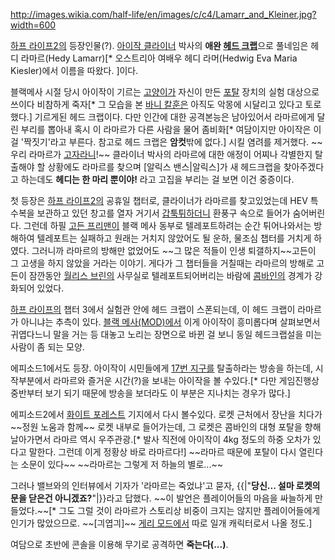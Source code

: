 http://images.wikia.com/half-life/en/images/c/c4/Lamarr_and_Kleiner.jpg?width=600

[[하프 라이프2]]의 등장인물(?). [[아이작 클라이너]] 박사의 '''애완 [[헤드 크랩]]'''으로 풀네임은 헤디 라마르(Hedy Lamarr)[* 오스트리아 여배우 헤디 라머(Hedwig Eva Maria Kiesler)에서 이름을 따왔다. ]이다.

블랙메사 시절 당시 아이작이 기르는 [[고양이]]가 자신이 만든 [[포탈]] 장치의 실험 대상으로 쓰이다 비참하게 죽자[* 그 모습을 본 [[바니 칼훈]]은 아직도 악몽에 시달리고 있다고 토로했다.] 기르게된 헤드 크랩이다. 다만 인간에 대한 공격본능은 남아있어서 라마르에게 달린 부리를 뽑아내 혹시 이 라마르가 다른 사람을 물어 좀비화[* 여담이지만 아이작은 이 걸 '짝짓기'라고 부른다. 참고로 헤드 크랩은 '''암컷'''밖에 없다.] 시킬 염려를 제거했다. ~~우리 라마르가 [[고자]]라니!~~ 클라이너 박사의 라마르에 대한 애정이 어찌나 각별한지 탈출해야 할 상황에도 라마르를 찾으며 [알릭스 밴스|알릭스]가 새 헤드크랩을 찾아주겠다고 하는데도 '''헤디는 한 마리 뿐이야!''' 라고 고집을 부리는 걸 보면 이건 중증이다.

첫 등장은 [[하프 라이프2]]의 공휴일 챕터로, 클라이너가 라마르를 찾고있었는데 HEV 특수복을 보관하고 있던 창고를 열자 거기서 [[갑툭튀]]하더니 환풍구 속으로 들어가 숨어버린다. 그런데 하필 [[고든 프리맨]]이 블랙 메사 동부로 텔레포트하려는 순간 튀어나와서는 방해하여 텔레포트는 실패하고 원래는 거치지 않았어도 될 운하, 물조심 챕터를 거치게 하였다. 그러니까 라마르의 방해만 없었어도 ~~그 많은 적들이 인생 퇴갤하지~~고든이 그 고생을 하지 않았을 거라는 이야기. 게다가 그 챕터들을 거칠때는 라마르의 방해로 고든이 잠깐동안 [[월리스 브린]]의 사무실로 텔레포트되어버리는 바람에 [[콤바인]]의 경계가 강화되어 있었다.

[[하프 라이프]]의 챕터 3에서 실험관 안에 헤드 크랩이 스폰되는데, 이 헤드 크랩이 라마르가 아니냐는 추측이 있다. [[블랙 메사(MOD)]]에서 이게 아이작이 흥미롭다며 살펴보면서 귀엽다느니 말을 거는 등 대놓고 노리는 장면으로 바뀐 걸 보니 동일 헤드크랩설을 미는 사람이 좀 되는 모양.

에피소드1에서도 등장. 아이작이 시민들에게 [[17번 지구]]를 탈출하라는 방송을 하는데, 시작부분에서 라마르와 즐거운 시간(?)을 보내는 아이작을 볼 수있다.[* 다만 게임진행상 중반부터 보기 되기 때문에 방송을 보더라도 이 부분은 지나치는 경우가 많다.]

에피소드2에서 [[화이트 포레스트]] 기지에서 다시 볼수있다. 로켓 근처에서 장난을 치다가 ~~정원 노움과 함께~~ 로켓 내부로 들어가는데, 그 로켓은 콤바인의 대형 포탈을 향해 날아가면서 라마르 역시 우주관광.[* 발사 직전에 아이작이 4kg 정도의 하중 오차가 있다고 말한다. 그런데 이게 정황상 바로 라마르다!] ~~라마르 때문에 포탈이 다시 열린다는 소문이 있다~~ ~~라마르는 그렇게 저 하늘의 별로...~~

그러나 밸브와의 인터뷰에서 기자가 '라마르는 죽었냐'고 묻자,
{{|"'''당신... 설마 로켓의 문을 닫은건 아니겠죠?'''"|}}라고 답했다.
~~이 발언은 플레이어들의 마음을 싸늘하게 만들었다.~~[* 그도 그럴 것이 라마르가 스토리상 비중이 크지는 않지만 플레이어들에게 인기가 많았으므로. ~~[긔엽긔]~~ [[게리 모드]]에서 따로 일개 캐릭터로서 나올 정도.]

여담으로 초반에 콘솔을 이용해 무기로 공격하면 '''죽는다(...)'''.

